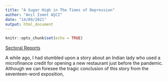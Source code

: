 ```yaml
---
title: "A Sugar High in The Times of Depression"
author: "Anıl İsmet AŞCI"
date: "14/09/2021"
output: html_document
---
```


```r
knitr::opts_chunk$set(echo = TRUE)
```

<div><a href="https://aiasci.github.io/firms/sectoral.html" target="_blank">Sectoral Reports </a> </div>


<div>
A while ago, I had stumbled upon a story about an Indian lady who used a microfinance credit for opening a new restaurant just before the pandemic. Although we can foresee the tragic conclusion of this story from the seventeen-word exposition,
</div>